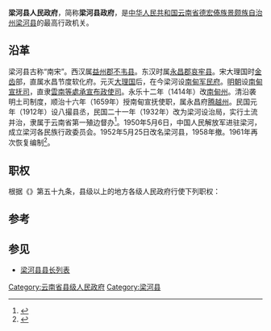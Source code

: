 {{coord|24.80712|98.29639|display=title}}
{{Infobox PRCG
|机构名称=梁河县人民政府
|标志1=National Emblem of the People's Republic of China (2).svg
|标志1说明=[[s:国务院关于国家行政机关和企业事业单位社会团体印章管理的规定|1999年规定]]：[[印章|印章]][[直径|直径]]4.5厘米，中央刊[[中华人民共和国国徽|国徽]]，由[[云南省人民政府|云南省人民政府]]制发。
|职位1=县长
|人员1=龚翠莲
|职位2=副县长
|人员2=
|人数2=
|被接替者=
|业务上级=[[德宏傣族景颇族自治州人民政府|德宏傣族景颇族自治州人民政府]]
|组织上级=[[梁河县人民代表大会|梁河县人民代表大会]]<br />[[梁河县人民代表大会常务委员会|梁河县人民代表大会常务委员会]]
|中共上级=[[中国共产党梁河县委员会|中国共产党梁河县委员会]]
|中共本级=中国共产党梁河县人民政府党组
|行政级别=正县处级
|机构类型=
|地址1=振兴路13号
|坐标1=
|邮编1=
|官网={{URL|http://www.dhlh.gov.cn/}}
|image1 =
|caption1 = 
}}
'''梁河县人民政府'''，简称'''梁河县政府'''，是[[中华人民共和国|中华人民共和国]][[云南省|云南省]][[德宏傣族景颇族自治州|德宏傣族景颇族自治州]][[梁河县|梁河县]]的最高行政机关。

== 沿革 ==
梁河县古称“南宋”。西汉属[[益州郡|益州郡]][[不韦县|不韦县]]。东汉时属[[永昌郡|永昌郡]][[哀牢县|哀牢县]]。宋大理国时[[金齿|金齿]]部，直属水昌节度软化府。元灭[[大理国|大理国]]后，在今梁河设[[南甸军民府|南甸军民府]]。[[明朝|明朝]]设[[南甸宣撫司|南甸宣抚司]]，直隶[[雲南等處承宣布政使司|雲南等處承宣布政使司]]。永乐十二年（1414年）改[[南甸州|南甸州]]。清沿袭明土司制度，顺治十六年（1659年）授南甸宣抚使职，属永昌府[[腾越州|腾越州]]。民国元年（1912年）设八撮县丞，民国二十一年（1932年）改为梁河设治局，实行土流并治，隶属于云南省第一殖边督办<ref>{{Cite book|title=新编云南地州市县情|last=孔祥庚，莫泰尧主编|first=|publisher=北京：光明日报出版社|year=|isbn=|location=|pages=539}}</ref>。1950年5月6日，中国人民解放军进驻梁河，成立梁河各民族行政委员会。1952年5月25日改名梁河县，1958年撤。1961年再次恢复编制<ref>{{Cite book|title=中国地名掌故词典|last=牛汝辰编|first=|publisher=北京：中国社会出版社|year=2016.02|isbn=978-7-5087-5238-9|location=|pages=387}}</ref>。

== 职权 ==
根据《{{s|中华人民共和国地方各级人民代表大会和地方各级人民政府组织法}}》第五十九条，县级以上的地方各级人民政府行使下列职权：
{{columns-list|2|
# 执行本级人民代表大会及其常务委员会的决议，以及上级国家行政机关的决定和命令，规定行政措施，发布决定和命令；
# 领导所属各工作部门和下级人民政府的工作；
# 改变或者撤销所属各工作部门的不适当的命令、指示和下级人民政府的不适当的决定、命令；
# 依照法律的规定任免、培训、考核和奖惩国家行政机关工作人员；
# 执行国民经济和社会发展计划、预算，管理本行政区域内的经济、教育、科学、文化、卫生、体育事业、环境和资源保护、城乡建设事业和财政、民政、公安、民族事务、司法行政、监察、计划生育等行政工作；
# 保护社会主义的全民所有的财产和劳动群众集体所有的财产，保护公民私人所有的合法财产，维护社会秩序，保障公民的人身权利、民主权利和其他权利；
# 保护各种经济组织的合法权益；
# 保障少数民族的权利和尊重少数民族的风俗习惯，帮助本行政区域内各少数民族聚居的地方依照宪法和法律实行区域自治，帮助各少数民族发展政治、经济和文化的建设事业；
# 保障宪法和法律赋予妇女的男女平等、同工同酬和婚姻自由等各项权利；
# 办理上级国家行政机关交办的其他事项。
}}

==参考==
{{reflist}}

== 参见 ==
*[[梁河县县长列表|梁河县县长列表]]
{{国家机关|梁河县}}
[[Category:云南省县级人民政府|Category:云南省县级人民政府]]
[[Category:梁河县|Category:梁河县]]
